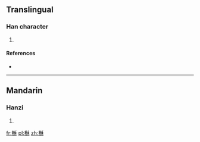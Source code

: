 ==Translingual==

===Han character===
{{Han char|rn=75|rad=木|as=16|sn=20|four=42994|canj=DNFD}}

# {{defn|Han|sort=木16}}

====References====
* {{Han ref|kx=0561.290|dkj=15859|dj=0950.180|hdz=21317.070|uh=6AEF|ud=27375|bh=F45A|bd=62554}}

----

==Mandarin==

===Hanzi===
{{cmn-hanzi|pin=[[sū]] ([[su1]])|wg=su<sup>1</sup>}}

# {{defn|lang=cmn|sort=木16}}

[[fr:櫯]]
[[pl:櫯]]
[[zh:櫯]]